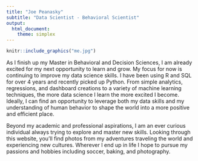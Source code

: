 ```yaml
---
title: "Joe Peanasky"
subtitle: "Data Scientist - Behavioral Scientist"
output: 
  html_document:
    theme: simplex
---
```


```r
knitr::include_graphics("me.jpg")
```

As I finish up my Master in Behavioral and Decision Sciences, I am already excited for my next opportunity to learn and grow. My focus for now is continuing to improve my data science skills. I have been using R and SQL for over 4 years and recently picked up Python. From simple analytics, regressions, and dashboard creations to a variety of machine learning techniques, the more data science I learn the more excited I become. Ideally, I can find an opportunity to leverage both my data skills and my understanding of human behavior to shape the world into a more positive and efficient place. 

Beyond my academic and professional aspirations, I am an ever curious individual always trying to explore and master new skills. Looking through this website, you'll find photos from my adventures traveling the world and experiencing new cultures. Wherever I end up in life I hope to pursue my passions and hobbies including soccer, baking, and photography.
